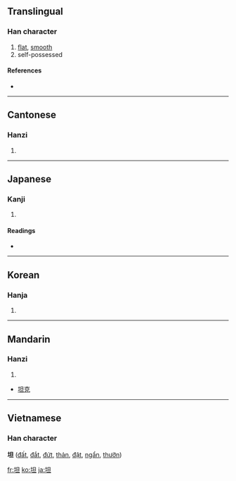 ==Translingual==

===Han character===
{{Han char|rn=32|rad=土|as=05|sn=8|four=4611<sub>0</sub>|canj=土日一 (GAM)}}

# [[flat]], [[smooth]]
# self-possessed

====References====
* {{Han ref|kx=0226.180|dkj=04971|dj=0461.300|hdz=10431.030|uh=5766|ud=22374|bh=A95A|bd=43354}}

----

==Cantonese==

===Hanzi===
{{yue-hanzi|jyut=|y=taan2}}

# {{defn|Cantonese}}

----

==Japanese==

===Kanji===
{{ja-kanji|grade=|rs=土05}}

# {{defn|Japanese}}

====Readings====
* {{ja-readings|on=[[たん]] (tan)|kun=[[たいら]] (taira)}}

----

==Korean==

===Hanja===
{{ko-hanja|hangeul=탄|rv=tan|mr=t'an}}

# {{defn|Korean}}

----

==Mandarin==

===Hanzi===
{{cmn-hanzi|pin=[[tǎn]] ([[tan3]])|wg=t'an<sup>3</sup>}}

# {{defn|Mandarin}}
* [[坦克]]

----

==Vietnamese==
===Han character===
'''坦''' ([[đất]], [[đắt]], [[đứt]], [[thản]], [[đật]], [[ngẩn]], [[thưỡn]])

[[fr:坦]]
[[ko:坦]]
[[ja:坦]]